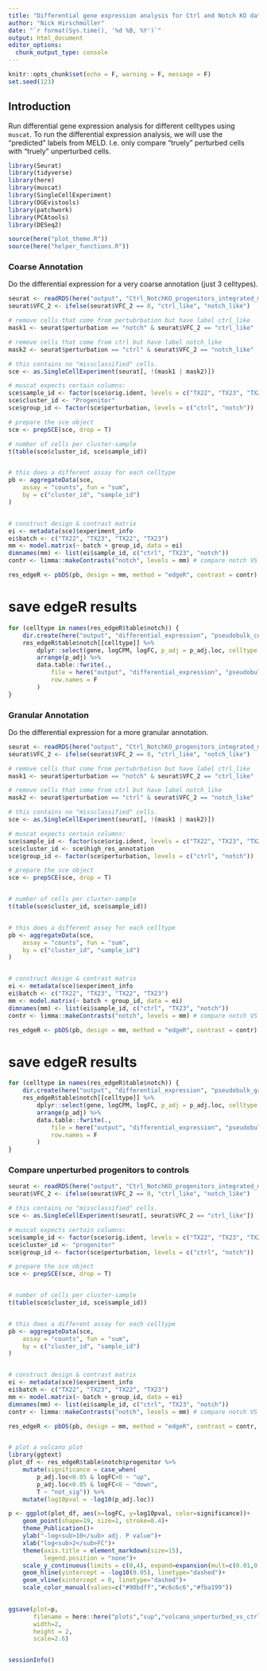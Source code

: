```yaml
---
title: "Differential gene expression analysis for Ctrl and Notch KO data"
author: "Nick Hirschmüller"
date: "`r format(Sys.time(), '%d %B, %Y')`"
output: html_document
editor_options: 
  chunk_output_type: console
---
```


```r
knitr::opts_chunk$set(echo = F, warning = F, message = F)
set.seed(123)
```


## Introduction
Run differential gene expression analysis for different celltypes using `muscat`. 
To run the differential expression analysis, we will use the "predicted" labels from MELD. I.e. only compare "truely" perturbed cells with "truely" unperturbed cells.


```r
library(Seurat)
library(tidyverse)
library(here)
library(muscat)
library(SingleCellExperiment)
library(DGEvistools)
library(patchwork)
library(PCAtools)
library(DESeq2)

source(here("plot_theme.R"))
source(here("helper_functions.R"))
```


### Coarse Annotation
Do the differential expression for a very coarse annotation (just 3 celltypes).

```r
seurat <- readRDS(here("output", "Ctrl_NotchKO_progenitors_integrated_meld.rds"))
seurat$VFC_2 <- ifelse(seurat$VFC_2 == 0, "ctrl_like", "notch_like")

# remove cells that come from pertubrbation but have label ctrl_like
mask1 <- seurat$perturbation == "notch" & seurat$VFC_2 == "ctrl_like"

# remove cells that come from ctrl but have label notch_like
mask2 <- seurat$perturbation == "ctrl" & seurat$VFC_2 == "notch_like"

# this contains no "missclassified" cells.
sce <- as.SingleCellExperiment(seurat[, !(mask1 | mask2)])

# muscat expects certain columns:
sce$sample_id <- factor(sce$orig.ident, levels = c("TX22", "TX23", "TX22_N", "TX23_N"))
sce$cluster_id <- "Progenitor"
sce$group_id <- factor(sce$perturbation, levels = c("ctrl", "notch"))

# prepare the sce object
sce <- prepSCE(sce, drop = T)

# number of cells per cluster-sample
t(table(sce$cluster_id, sce$sample_id))


# this does a different assay for each celltype
pb <- aggregateData(sce,
    assay = "counts", fun = "sum",
    by = c("cluster_id", "sample_id")
)


# construct design & contrast matrix
ei <- metadata(sce)$experiment_info
ei$batch <- c("TX22", "TX23", "TX22", "TX23")
mm <- model.matrix(~ batch + group_id, data = ei)
dimnames(mm) <- list(ei$sample_id, c("ctrl", "TX23", "notch"))
contr <- limma::makeContrasts("notch", levels = mm) # compare notch VS ctrl

res_edgeR <- pbDS(pb, design = mm, method = "edgeR", contrast = contr)
```

# save edgeR results
```r
for (celltype in names(res_edgeR$table$notch)) {
    dir.create(here("output", "differential_expression", "pseudobulk_coarse_meld", celltype), showWarnings = F, recursive = T)
    res_edgeR$table$notch[[celltype]] %>%
        dplyr::select(gene, logCPM, logFC, p_adj = p_adj.loc, celltype = cluster_id) %>%
        arrange(p_adj) %>%
        data.table::fwrite(.,
            file = here("output", "differential_expression", "pseudobulk_coarse_meld", celltype, "edgeR_diff_expr.tsv"), sep = "\t",
            row.names = F
        )
}
```

### Granular Annotation
Do the differential expression for a more granular annotation.

```r
seurat <- readRDS(here("output", "Ctrl_NotchKO_progenitors_integrated_meld.rds"))
seurat$VFC_2 <- ifelse(seurat$VFC_2 == 0, "ctrl_like", "notch_like")

# remove cells that come from pertubrbation but have label ctrl_like
mask1 <- seurat$perturbation == "notch" & seurat$VFC_2 == "ctrl_like"

# remove cells that come from ctrl but have label notch_like
mask2 <- seurat$perturbation == "ctrl" & seurat$VFC_2 == "notch_like"

# this contains no "missclassified" cells.
sce <- as.SingleCellExperiment(seurat[, !(mask1 | mask2)])

# muscat expects certain columns:
sce$sample_id <- factor(sce$orig.ident, levels = c("TX22", "TX23", "TX22_N", "TX23_N"))
sce$cluster_id <- sce$high_res_annotation
sce$group_id <- factor(sce$perturbation, levels = c("ctrl", "notch"))

# prepare the sce object
sce <- prepSCE(sce, drop = T)


# number of cells per cluster-sample
t(table(sce$cluster_id, sce$sample_id))


# this does a different assay for each celltype
pb <- aggregateData(sce,
    assay = "counts", fun = "sum",
    by = c("cluster_id", "sample_id")
)


# construct design & contrast matrix
ei <- metadata(sce)$experiment_info
ei$batch <- c("TX22", "TX23", "TX22", "TX23")
mm <- model.matrix(~ batch + group_id, data = ei)
dimnames(mm) <- list(ei$sample_id, c("ctrl", "TX23", "notch"))
contr <- limma::makeContrasts("notch", levels = mm) # compare notch VS ctrl

res_edgeR <- pbDS(pb, design = mm, method = "edgeR", contrast = contr)
```

# save edgeR results
```r
for (celltype in names(res_edgeR$table$notch)) {
    dir.create(here("output", "differential_expression", "pseudobulk_granular_meld", celltype), showWarnings = F, recursive = T)
    res_edgeR$table$notch[[celltype]] %>%
        dplyr::select(gene, logCPM, logFC, p_adj = p_adj.loc, celltype = cluster_id) %>%
        arrange(p_adj) %>%
        data.table::fwrite(.,
            file = here("output", "differential_expression", "pseudobulk_granular_meld", celltype, "edgeR_diff_expr.tsv"), sep = "\t",
            row.names = F
        )
}
```


### Compare unperturbed progenitors to controls

```r
seurat <- readRDS(here("output", "Ctrl_NotchKO_progenitors_integrated_meld.rds"))
seurat$VFC_2 <- ifelse(seurat$VFC_2 == 0, "ctrl_like", "notch_like")

# this contains no "missclassified" cells.
sce <- as.SingleCellExperiment(seurat[, seurat$VFC_2 == "ctrl_like"])

# muscat expects certain columns:
sce$sample_id <- factor(sce$orig.ident, levels = c("TX22", "TX23", "TX22_N", "TX23_N"))
sce$cluster_id <- "progenitor"
sce$group_id <- factor(sce$perturbation, levels = c("ctrl", "notch"))

# prepare the sce object
sce <- prepSCE(sce, drop = T)


# number of cells per cluster-sample
t(table(sce$cluster_id, sce$sample_id))


# this does a different assay for each celltype
pb <- aggregateData(sce,
    assay = "counts", fun = "sum",
    by = c("cluster_id", "sample_id")
)


# construct design & contrast matrix
ei <- metadata(sce)$experiment_info
ei$batch <- c("TX22", "TX23", "TX22", "TX23")
mm <- model.matrix(~ batch + group_id, data = ei)
dimnames(mm) <- list(ei$sample_id, c("ctrl", "TX23", "notch"))
contr <- limma::makeContrasts("notch", levels = mm) # compare notch VS ctrl

res_edgeR <- pbDS(pb, design = mm, method = "edgeR", contrast = contr, filter="samples")


# plot a volcano plot
library(ggtext)
plot_df <- res_edgeR$table$notch$progenitor %>% 
    mutate(significance = case_when(
        p_adj.loc<0.05 & logFC>0 ~ "up",
        p_adj.loc<0.05 & logFC<0 ~ "down",
        T ~ "not_sig")) %>% 
    mutate(log10pval = -log10(p_adj.loc))

p <- ggplot(plot_df, aes(x=logFC, y=log10pval, color=significance))+
    geom_point(shape=19, size=1, stroke=0.4)+
    theme_Publication()+
    ylab("-log<sub>10</sub> adj. P value")+
    xlab("log<sub>2</sub>FC")+
    theme(axis.title = element_markdown(size=15),
          legend.position = "none")+
    scale_y_continuous(limits = c(0,4), expand=expansion(mult=c(0.01,0.01)))+
    geom_hline(yintercept = -log10(0.05), linetype="dashed")+
    geom_vline(xintercept = 0, linetype="dashed")+
    scale_color_manual(values=c("#90bdff","#c6c6c6","#fba199"))
    

ggsave(plot=p,
       filename = here::here("plots","sup","volcano_unperturbed_vs_ctrl_progenitors.pdf"),
       width=2,
       height = 2,
       scale=2.6)



```




```r
sessionInfo()
```





